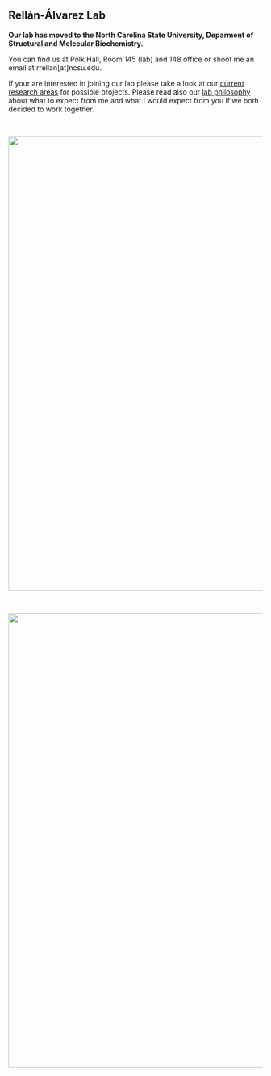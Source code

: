 <!-- break -->
<br>
<br>
<br>
<!-- break -->

Rellán-Álvarez Lab
--------------------

**Our lab has moved to the North Carolina State University, Deparment of Structural and Molecular Biochemistry.** 

You can find us at Polk Hall, Room 145 (lab) and 148 office or shoot me an email at  rrellan[at]ncsu.edu.

If your are interested in joining our lab please take a look at our [current research areas](http://www.rrlab.org/research.html) for possible projects. Please read also our [lab philosophy](http://www.rrlab.org/expectations.html) about what to expect from me and what I would expect from you if we both decided to work together.     

<br>

<img src="images/nevado_de_toluca.png" style="width: 900px;">

<br>

<img src="images/winter_nursery_jan_2017.png" style="width: 900px;">  


